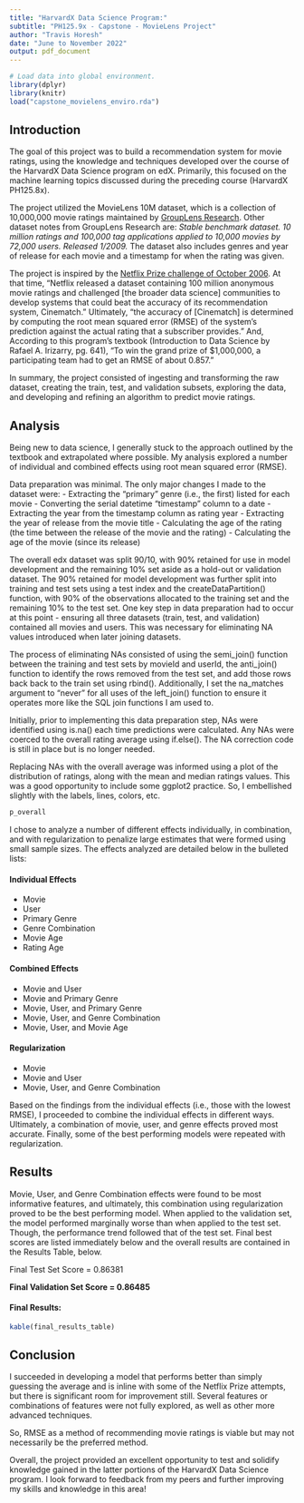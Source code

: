 ```yaml
---
title: "HarvardX Data Science Program:"
subtitle: "PH125.9x - Capstone - MovieLens Project"
author: "Travis Horesh"
date: "June to November 2022"
output: pdf_document
---
```


```r
# Load data into global environment. 
library(dplyr)
library(knitr)
load("capstone_movielens_enviro.rda")
```

## Introduction

The goal of this project was to build a recommendation system for movie ratings, using the knowledge and techniques developed over the course of the HarvardX Data Science program on edX. Primarily, this focused on the machine learning topics discussed during the preceding course (HarvardX PH125.8x).  

The project utilized the MovieLens 10M dataset, which is a collection of 10,000,000 movie ratings maintained by [GroupLens Research](https://grouplens.org/datasets/movielens/). Other dataset notes from GroupLens Research are: *Stable benchmark dataset. 10 million ratings and 100,000 tag applications applied to 10,000 movies by 72,000 users. Released 1/2009.* The dataset also includes genres and year of release for each movie and a timestamp for when the rating was given.  

The project is inspired by the [Netflix Prize challenge of October 2006](https://www.cs.uic.edu/~liub/KDD-cup-2007/proceedings/The-Netflix-Prize-Bennett.pdf). At that time, "Netflix released a dataset containing 100 million anonymous movie ratings and challenged [the broader data science] communities to develop systems that could beat the accuracy of its recommendation system, Cinematch." Ultimately, "the accuracy of [Cinematch] is determined by computing the root mean squared error (RMSE) of the system's prediction against the actual rating that a subscriber provides." And, According to this program's textbook (Introduction to Data Science by Rafael A. Irizarry, pg. 641), "To win the grand prize of $1,000,000, a participating team had to get an RMSE of about 0.857."  

In summary, the project consisted of ingesting and transforming the raw dataset, creating the train, test, and validation subsets, exploring the data, and developing and refining an algorithm to predict movie ratings.  

## Analysis   

Being new to data science, I generally stuck to the approach outlined by the textbook and extrapolated where possible. My analysis explored a number of individual and combined effects using root mean squared error (RMSE).  

Data preparation was minimal. The only major changes I made to the dataset were:
 - Extracting the "primary" genre (i.e., the first) listed for each movie
 - Converting the serial datetime "timestamp" column to a date 
 - Extracting the year from the timestamp column as rating year
 - Extracting the year of release from the movie title
 - Calculating the age of the rating (the time between the release of the movie and the rating)
 - Calculating the age of the movie (since its release)  
 
The overall edx dataset was split 90/10, with 90% retained for use in model development and the remaining 10% set aside as a hold-out or validation dataset. The 90% retained for model development was further split into training and test sets using a test index and the createDataPartition() function, with 90% of the observations allocated to the training set and the remaining 10% to the test set. One key step in data preparation had to occur at this point - ensuring all three datasets (train, test, and validation) contained all movies and users. This was necessary for eliminating NA values introduced when later joining datasets.  

The process of eliminating NAs consisted of using the semi_join() function between the training and test sets by movieId and userId, the anti_join() function to identify the rows removed from the test set, and add those rows back back to the train set using rbind(). Additionally, I set the na_matches argument to "never" for all uses of the left_join() function to ensure it operates more like the SQL join functions I am used to.   

Initially, prior to implementing this data preparation step, NAs were identified using is.na() each time predictions were calculated. Any NAs were coerced to the overall rating average using if.else(). The NA correction code is still in place but is no longer needed. 

Replacing NAs with the overall average was informed using a plot of the distribution of ratings, along with the mean and median ratings values. This was a good opportunity to include some ggplot2 practice. So, I embellished slightly with the labels, lines, colors, etc.   

```r
p_overall
```  

I chose to analyze a number of different effects individually, in combination, and with regularization to penalize large estimates that were formed using small sample sizes. The effects analyzed are detailed below in the bulleted lists:  

#### Individual Effects  
* Movie
* User
* Primary Genre
* Genre Combination
* Movie Age
* Rating Age  

#### Combined Effects  
* Movie and User
* Movie and Primary Genre
* Movie, User, and Primary Genre
* Movie, User, and Genre Combination
* Movie, User, and Movie Age

#### Regularization
* Movie
* Movie and User
* Movie, User, and Genre Combination

Based on the findings from the individual effects (i.e., those with the lowest RMSE), I proceeded to combine the individual effects in different ways. Ultimately, a combination of movie, user, and genre effects proved most accurate. Finally, some of the best performing models were repeated with regularization. 

\newpage
  
## Results 
Movie, User, and Genre Combination effects were found to be most informative features, and ultimately, this combination using regularization proved to be the best performing model. When applied to the validation set, the model performed marginally worse than when applied to the test set. Though, the performance trend followed that of the test set. Final best scores are listed immediately below and the overall results are contained in the Results Table, below. 

Final Test Set Score = 0.86381

**Final Validation Set Score = 0.86485**  

#### Final Results:
```r
kable(final_results_table)
```

\newpage

## Conclusion   
I succeeded in developing a model that performs better than simply guessing the average and is inline with some of the Netflix Prize attempts, but there is significant room for improvement still. Several features or combinations of features were not fully explored, as well as other more advanced techniques.  

So, RMSE as a method of recommending movie ratings is viable but may not necessarily be the preferred method.  

Overall, the project provided an excellent opportunity to test and solidify knowledge gained in the latter portions of the HarvardX Data Science program. I look forward to feedback from my peers and further improving my skills and knowledge in this area! 
